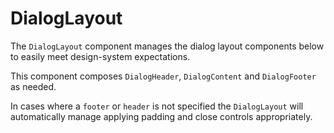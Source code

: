 
<Meta component={DialogLayout} title="Docs/DialogLayout" />

# DialogLayout

The `DialogLayout` component manages the dialog layout components below to easily meet design-system expectations.

This component composes `DialogHeader`, `DialogContent` and `DialogFooter` as needed.

<Editor code={storyBasic} />

In cases where a `footer` or `header` is not specified the `DialogLayout` will automatically manage applying padding and close controls appropriately.

<ArgsTable of={DialogLayout} exclude={excludedProps} />
